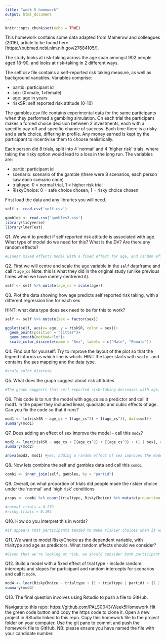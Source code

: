 ```yaml
---
title: "week 5 homework"
output: html_document
---
```


```r
knitr::opts_chunk$set(echo = TRUE)
```

This homework contains some data adapted from Mamerow and colleagues (2016), article to be found here:[https://pubmed.ncbi.nlm.nih.gov/27684105/]. 

The study looks at risk-taking across the age span amongst 902 people aged 18-90, and looks at risk-taking in 2 different ways.

The self.csv file contains a self-reported risk taking measure, as well as background variables. Variables comprise:

* partid: participant id
* sex: (0=male, 1=female)
* age: age in years
* riskSR: self reported risk attitude  (0-10)

The gambles.csv file contains experimental data for the same participants when they performed a gambling simulation. On each trial the participant makes a forced choice decision between 2 investments, each with a specific pay-off and specific chance of success. Each time there is a risky and a safe choice, differing in profile. Any money earned is kept by the participant to incentivise them to choose realistically.

Each person did 8 trials, split into 4 'normal' and 4 'higher risk' trials, where taking the risky option would lead to a loss in the long run. The variables are:

* partid: participant id
* scenario: scenario of the gamble (there were 8 scenarios, each person saw each scenario once)
* trialtype: 0 = normal trial, 1 = higher risk trial
* RiskyChoice: 0 = safe choice chosen, 1 = risky choice chosen

First load the data and any libraries you will need.
```r
self <- read.csv('self.csv') 

gambles <- read.csv('gambles3.csv') 
library(tidyverse)
library(lmerTest)

```


Q1. We want to predict if self reported risk attitude is associated with age. What type of model do we need for this? What is the DV? Are there any random effects?
```r
#Linear mixed effects model with a fixed effect for age, and random effects for sex and participant (partid)
```

Q2. First we will centre and scale the age variable in the `self` dataframe and call it `age_cs` Note: this is what they did in the original study (unlike previous times when we have merely centrered it).
```r
self <- self %>% mutate(age_cs = scale(age))
```


Q3. Plot the data showing how age predicts self reported risk taking, with a different regression line for each sex

HINT: what data type does sex need to be for this to work?
```r
self <- self %>% mutate(sex = factor(sex))

ggplot(self, aes(x= age, y = riskSR, color = sex))+
  geom_point(position = "jitter")+
  geom_smooth(method="lm")+
  scale_color_discrete(name = "Sex", labels = c("Male", "Female"))
```

Q4. Find out for yourself: Try to improve the layout of the plot so that the legend informs us which line is which. HINT the layer starts with `scale_` and contains the aes mapping and the data type.

```r
#scale_color_discrete 
```

Q5. What does the graph suggest about risk attitudes
```r
#The graph suggests that self-reported risk-taking decreases with age, and that while women seemingly have a lower baseline level of risk-taking, male and female reports converge over time. Suggests a negative correlation between random intercepts and slopes for the random effect "sex".
```


Q6. This code is to run the model with age_cs as a predictor and call it mod1. In the paper they included linear, quadratic and cubic effects of age.
Can you fix the code so that it runs?
```r
mod1 <- lm(riskSR ~ age_cs + I(age_cs^2) + I(age_cs^3), data=self)
summary(mod1)


```

Q7. Does adding an effect of sex improve the model - call this `mod2`? 
```r
mod2 <- lmer(riskSR ~ age_cs + I(age_cs^2) + I(age_cs^3) + (1 | sex), data=self)
summary(mod2)

anova(mod2, mod1) #yes, adding a random effect of sex improves the model
```


Q8. Now lets combine the self and gambles data and call this `combi`
```r
combi <- inner_join(self, gambles, by = "partid")
```

Q9. Overall, on what proportion of trials did people made the riskier choice under the 'normal' and 'high risk' conditions
```r
props <- combi %>% count(trialtype, RiskyChoice) %>% mutate(proportion = n/sum(n))

#normal trials = 0.239
#risky trials = 0.194
```

Q10. How do you interpret this in words?
```r
#It appears that participants tended to make riskier choices when it was generally "safer" to do so. In other words, when the prospective loss was greater, participants tended to play it safe. When taking a greater risk had less of a possible loss, they were more likely to take the risk.
```

Q11. We want to model RiskyChoice as the dependent variable, with trialtype and age as predictors. What random effects should we consider?
```r
#Given that we're looking at risk, we should consider both participant and self-reported risk as a random effect. It would also be interesting to look at sex as a random effect, as the earlier plot demonstrated some sort of gradual convergence pattern. 
```


Q12. Build a model with a fixed effect of trial type - include random intercepts and slopes for participant and random intercepts for scenarios and call it `mod4`. 

```r
mod4 <- lmer(RiskyChoice ~ trialtype + (1 + trialtype | partid) + (1 | scenario), data = combi)
summary(mod4)
```

Q13. The final question involves using Rstudio to push a file to GitHub.

Navigate to this repo: https://github.com/PALS0043/Week5Homework
Hit the green code button and copy the https code to clone it.
Open a new project in RStudio linked to this repo.
Copy this homework file to the project folder on your computer.
Use the git pane to commit and push the homework file to GitHub.
NB: please ensure you have named the file with your candidate number.


